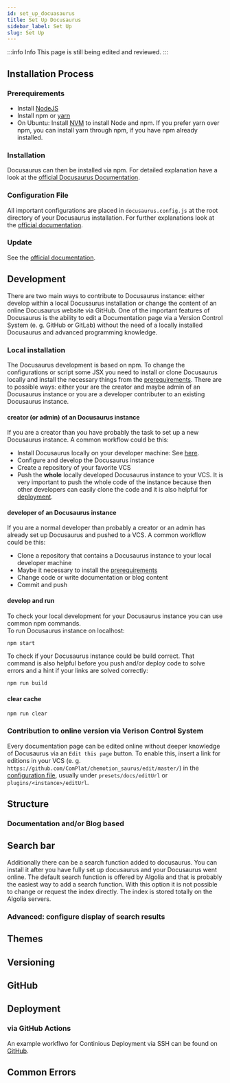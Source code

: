 ```yaml
---
id: set_up_docuasaurus
title: Set Up Docusaurus
sidebar_label: Set Up
slug: Set Up
---
```


:::info Info 
This page is still being edited and reviewed.
::: 


## Installation Process
### Prerequirements
- Install [NodeJS](https://nodejs.org/en/download/)
- Install npm or [yarn](https://classic.yarnpkg.com/en/docs/install)
- On Ubuntu: Install [NVM](https://github.com/nvm-sh/nvm#installing-and-updating) to install Node and npm. If you prefer yarn over npm, you can install yarn through npm, if you have npm already installed.

### Installation
Docusaurus can then be installed via npm. For detailed explanation have a look at the [official Docusaurus Documentation](https://docusaurus.io/docs/installation).

### Configuration File
All important configurations are placed in `docusaurus.config.js` at the root directory of your Docusaurus installation. For further explanations look at the [official documentation](https://docusaurus.io/docs/docusaurus.config.js).

### Update
See the [official documentation](https://docusaurus.io/docs/installation#updating-your-docusaurus-version).

## Development
There are two main ways to contribute to Docusaurus instance: either develop within a local Docusaurus installation or change the content of an online Docusaurus website via GitHub. One of the important features of Docusaurus is the ability to edit a Documentation page via a Version Control System (e. g. GitHub or GitLab) without the need of a locally installed Docusaurus and advanced programming knowledge.

### Local installation
The Docusaurus development is based on npm. To change the configurations or script some JSX you need to install or clone Docusaurus locally and install the necessary things from the [prerequirements](#prerequirements). 
There are to possible ways: either your are the creator and maybe admin of an Docusaurus instance or you are a developer contributer to an existing Docusaurus instance.
#### creator (or admin) of an Docusaurus instance
If you are a creator than you have probably the task to set up a new Docusaurus instance. A common workflow could be this:
- Install Docusaurus locally on your developer machine: See [here](#installation).
- Configure and develop the Docusaurus instance
- Create a repository of your favorite VCS
- Push the <b>whole</b> locally developed Docusaurus instance to your VCS. It is very important to push the whole code of the instance because then other developers can easily clone the code and it is also helpful for [deployment](#deployment).
#### developer of an Docusaurus instance
If you are a normal developer than probably a creator or an admin has already set up Docusaurus and pushed to a VCS. A common workflow could be this:
- Clone a repository that contains a Docusaurus instance to your local developer machine
- Maybe it necessary to install the [prerequirements](#prerequirements)
- Change code or write documentation or blog content
- Commit and push

#### develop and run
To check your local development for your Docusaurus instance you can use common npm commands.   
To run Docusaurus instance on localhost:
```sh
npm start
```
To check if your Docusaurus instance could be build correct. That command is also helpful before you push and/or deploy code to solve errors and a hint if your links are solved correctly:
```sh
npm run build
```
#### clear cache
```sh
npm run clear
```
### Contribution to online version via Verison Control System
Every documentation page can be edited online without deeper knowledge of Docusaurus via an `Edit this page` button. To enable this, insert a link for editions in your VCS (e. g. `https://github.com/ComPlat/chemotion_saurus/edit/master/`) in the [configuration file](#configuration-file), usually under `presets/docs/editUrl` or `plugins/<instance>/editUrl`.

## Structure
### Documentation and/or Blog based

## Search bar
Additionally there can be a search function added to docusaurus. You can install it after you have fully set up docusaurus and your Docusaurus went online. The default search function is offered by Algolia and that is probably the easiest way to add a search function. 
With this option it is not possible to change or request the index directly. The index is stored totally on the Algolia servers.
### Advanced: configure display of search results

## Themes

## Versioning


## GitHub

## Deployment
### via GitHub Actions
An example workflwo for Continious Deployment via SSH can be found on [GitHub](https://github.com/ComPlat/chemotion_saurus/blob/master/.github/workflows/build.yml).

## Common Errors

